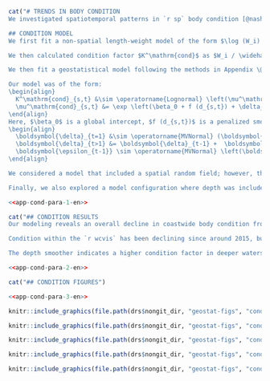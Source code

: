 ```r
cat("# TRENDS IN BODY CONDITION
We investigated spatiotemporal patterns in `r sp` body condition [@nash2006a] with body condition (hereafter 'condition') indexing the 'plumpness' of an organism. We do so by fitting a coastwide geostatistical  model to the residuals from the `r sp` length-weight relationship following other recent approaches [@thorson2015condition; @lindmark2022].

## CONDITION MODEL
We first fit a non-spatial length-weight model of the form $\log (W_i) \sim$ Student-t $(\mathrm{df} = 3, \log(a) + b \log(L_i), \sigma),$ with $W_i$ and $L_i$ representing the weight and length for fish $i$ and $\sigma$ representing the observation error scale. The degrees of freedom (df) of the Student-t distribution is set to 3 to be robust to outliers. The variables $a$ and $b$ represent the estimated length-weight parameters. We fit these separately for male and female fish.

We then calculated condition factor $K^\mathrm{cond}$ as $W_i / \widehat{W}_i$ where $\widehat{W}_i$ refers to the predicted weight from the above weight-length model. We removed condition factor values that were greater than the 0.995 quantile or less than the 0.005 quantile to lessen the effect of outliers.

We then fit a geostatistical model following the methods in Appendix \@ref(app:geostat).

Our model was of the form:
\begin{align}
  K^\mathrm{cond}_{s,t} &\sim \operatorname{Lognormal} \left(\mu^\mathrm{cond}_{s,t}, \sigma^\mathrm{cond} \right),\\
  \mu^\mathrm{cond}_{s,t} &= \exp \left(\beta_0 + f (d_{s,t}) + \delta_{s,t} \right).
\end{align}
Here, $\beta_0$ is a global intercept, $f (d_{s,t})$ is a penalized smoother for depth, and $\delta_{s,t}$ represents a spatiotemporal random field that follows a random walk
\begin{align}
  \boldsymbol{\delta}_{t=1} &\sim \operatorname{MVNormal} (\boldsymbol{0}, \boldsymbol{\Sigma}_{\epsilon}),\\
  \boldsymbol{\delta}_{t>1} &= \boldsymbol{\delta}_{t-1} +  \boldsymbol{\epsilon_{t-1}},  \:
  \boldsymbol{\epsilon_{t-1}} \sim \operatorname{MVNormal} \left(\boldsymbol{0}, \boldsymbol{\Sigma}_{\epsilon} \right).
\end{align}

We considered a model that included a spatial random field; however, the variance of this random field was estimated near zero and so we excluded it in our final model. We then calculated an annual condition-factor index as the average predicted $K^\mathrm{cond}_{s,t}$ across all survey 4 km $\times$ 4 km grid cells each year.

Finally, we also explored a model configuration where depth was included as a non-orthogonal third-order polynomial that could evolve between years via a random walk. This model included independent spatial and spatiotemporal random fields and a smoother on year, because the previous random field configuration would not converge with the increased flexibility of a time-vary depth effect.")
```

```r
<<app-cond-para-1-en>>
```

```r
cat("## CONDITION RESULTS
Our modeling reveals an overall decline in coastwide body condition from around 2004 until 2012, an increase until 2015, and a subsequent decline in recent years levelling off since 2019 (Fig. \@ref(fig:condition-index)). However, when split up by survey, we see that this overall trend masks differences that we see along the coast (Fig. \@ref(fig:condition-index-surv)). The variation over time is relatively small compared to the between-region variation (Fig. \@ref(fig:condition-index-surv)).

Condition within the `r wcvis` has been declining since around 2015, but condition in other survey regions has remained relatively stable in those years (Fig. \@ref(fig:condition-index-surv)). Furthermore, the coastwide index trend of an increase from 2012 to 2015 was driven largely by the `r qcs` (Fig. \@ref(fig:condition-index-surv)). We can also see these trends when looking at the spatial predictions through time (Fig. \@ref(fig:condition-map)).

The depth smoother indicates a higher condition factor in deeper waters (Fig. \@ref(fig:condition-smoother)), which coincides with a higher condition factor in the `r wcvis`, which covers deeper regions than the other surveys. When allowed to vary through time via a random walk, the effect of depth does not appear related to average bottom temperatures recorded on all tows at depths between 100 and 200 m for each year (Fig. \@ref(fig:condition-tv)). This is consistent with other findings that latent unmeasured factors can explain the vast majority of spatiotemporal variability in fish condition [@lindmark2022].")
```

```r
<<app-cond-para-2-en>>
```

```r
cat("## CONDITION FIGURES")
```

```r
<<app-cond-para-3-en>>
```

```r
knitr::include_graphics(file.path(drs$nongit_dir, "geostat-figs", "condition-coastwide.png"), dpi = NA)
```

```r
knitr::include_graphics(file.path(drs$nongit_dir, "geostat-figs", "condition-by-survey.png"), dpi = NA)
```

```r
knitr::include_graphics(file.path(drs$nongit_dir, "geostat-figs", "condition-map.png"), dpi = NA)
```

```r
knitr::include_graphics(file.path(drs$nongit_dir, "geostat-figs", "condition-smoother.png"), dpi = NA)
```

```r
knitr::include_graphics(file.path(drs$nongit_dir, "geostat-figs", "condition-tv-raw-poly-3.png"), dpi = NA)
```
